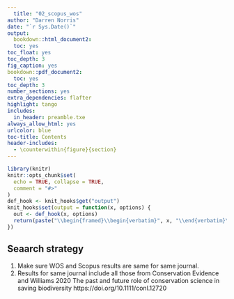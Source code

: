 ```yaml
---
  title: "02_scopus_wos"
author: "Darren Norris"
date: "`r Sys.Date()`"
output:
  bookdown::html_document2:
  toc: yes
toc_float: yes
toc_depth: 3
fig_caption: yes
bookdown::pdf_document2:
  toc: yes
toc_depth: 3
number_sections: yes
extra_dependencies: flafter
highlight: tango
includes:
  in_header: preamble.txe
always_allow_html: yes
urlcolor: blue
toc-title: Contents
header-includes:
  - \counterwithin{figure}{section}
---
```

  
```r
library(knitr)
knitr::opts_chunk$set(
  echo = TRUE, collapse = TRUE,
  comment = "#>" 
)
def_hook <- knit_hooks$get("output")
knit_hooks$set(output = function(x, options) {
  out <- def_hook(x, options)
  return(paste("\\begin{framed}\\begin{verbatim}", x, "\\end{verbatim}\\end{framed}", collapse = "\n"))
})
```

\newpage{}

## Seaarch strategy
1. Make sure WOS and Scopus results are same for same journal.
2. Results for same journal include all those from Conservation Evidence and Williams 2020 
The past and future role of conservation science in saving
biodiversity https://doi.org/10.1111/conl.12720

